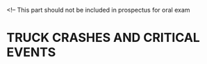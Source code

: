 <!-- This part should not be included in prospectus for oral exam

# TRUCK CRASHES AND CRITICAL EVENTS

